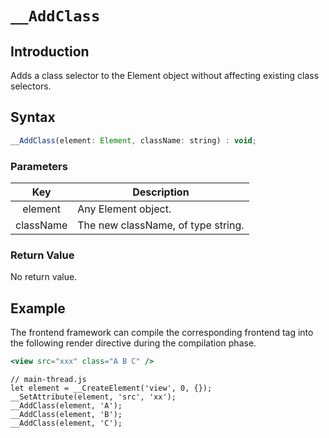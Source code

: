 # `__AddClass`

## Introduction

Adds a class selector to the Element object without affecting existing class selectors.

## Syntax

```jsx
__AddClass(element: Element, className: string) : void;
```

### Parameters

|    Key    | Description                        |
| :-------: | ---------------------------------- |
|  element  | Any Element object.                |
| className | The new className, of type string. |

### Return Value

No return value.

## Example

The frontend framework can compile the corresponding frontend tag into the following render directive during the compilation phase.

```jsx
<view src="xxx" class="A B C" />
```

```tsx
// main-thread.js
let element = __CreateElement('view', 0, {});
__SetAttribute(element, 'src', 'xx');
__AddClass(element, 'A');
__AddClass(element, 'B');
__AddClass(element, 'C');
```
